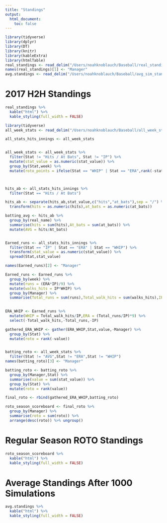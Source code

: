 ```yaml
---
title: "Standings"
output: 
  html_document:
    toc: false
---
```

```r
library(tidyverse)
library(dplyr)
library(DT)
library(knitr)
library(kableExtra)
library(htmlTable)
real_standings <- read_delim("/Users/noahknoblauch/Baseball/real_standings.txt",delim = "\t")
names(real_standings)[1] <- "Manager"
avg.standings <- read_delim("/Users/noahknoblauch/Baseball/avg_sim_standings.txt",delim = "\t")
```

# 2017 H2H Standings

```r
real_standings %>% 
  kable("html") %>%
  kable_styling(full_width = FALSE)
```


```r
library(tidyverse)
all_week_stats <- read_delim("/Users/noahknoblauch/Baseball/all_week_stats.txt",delim = "\t",guess_max = 10000)

all_stats_hits_innings <- all_week_stats


all_week_stats <- all_week_stats %>%
  filter(Stat != "Hits / At Bats", Stat != "IP") %>%
  mutate(stat_value = as.numeric(stat_value)) %>%
  group_by(Stat,week) %>%
  mutate(roto_points = ifelse(Stat == "WHIP" | Stat == "ERA",rank(-stat_value),rank(stat_value)))



hits_ab <- all_stats_hits_innings %>%
  filter(Stat == "Hits / At Bats")

hits_ab <- separate(hits_ab,stat_value,c("hits","at_bats"),sep = "/") %>%
  transform(hits = as.numeric(hits),at_bats = as.numeric(at_bats))

batting_avg <- hits_ab %>%
  group_by(real_name) %>%
  summarise(hits = sum(hits),At_bats = sum(at_bats)) %>%
  mutate(AVG = hits/At_bats)


Earned_runs <- all_stats_hits_innings %>%
  filter(Stat == "IP" | Stat == "ERA" | Stat == "WHIP") %>%
  transform(stat_value = as.numeric(stat_value)) %>%
  spread(Stat,stat_value)

names(Earned_runs)[2] <- "Manager"

Earned_runs <- Earned_runs %>%
  group_by(week) %>%
  mutate(runs = (ERA*IP)/9) %>%
  mutate(walks_hits = IP*WHIP) %>%
  group_by(Manager) %>%
  summarise(Total_runs = sum(runs),Total_walk_hits = sum(walks_hits),IP = sum(IP))
  

ERA_WHIP <- Earned_runs %>%
  mutate(WHIP = Total_walk_hits/IP,ERA = (Total_runs/IP)*9) %>%
  select(-Total_walk_hits,-Total_runs,-IP)

gathered_ERA_WHIP <- gather(ERA_WHIP,Stat,value,-Manager) %>%
  group_by(Stat) %>%
  mutate(roto = rank(-value))


batting_roto <- all_week_stats %>%
  filter(Stat != "AVG",Stat != "ERA",Stat != "WHIP")
names(batting_roto)[3] <- "Manager"

batting_roto <- batting_roto %>%
  group_by(Manager,Stat) %>%
  summarise(value = sum(stat_value)) %>%
  group_by(Stat) %>%
  mutate(roto = rank(value))

final_roto <- rbind(gathered_ERA_WHIP,batting_roto)

roto_season_scoreboard <- final_roto %>%
  group_by(Manager) %>%
  summarise(roto = sum(roto)) %>%
  arrange(desc(roto)) %>% ungroup()


```


# Regular Season ROTO Standings

```r
roto_season_scoreboard %>% 
  kable("html") %>%
  kable_styling(full_width = FALSE)
```


# Average Standings After 1000 Simulations

```r
avg.standings %>% 
  kable("html") %>%
  kable_styling(full_width = FALSE)
```
